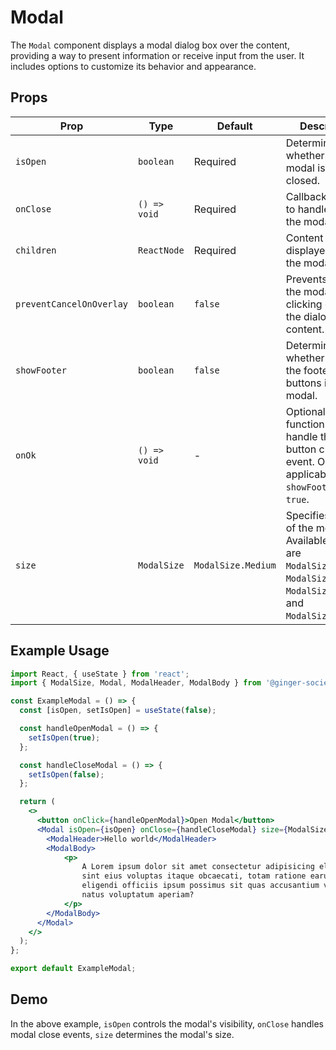 # Modal


The `Modal` component displays a modal dialog box over the content, providing a way to present information or receive input from the user. It includes options to customize its behavior and appearance.

## Props

| Prop                      | Type                       | Default               | Description                                                                                                                |
|---------------------------|----------------------------|-----------------------|----------------------------------------------------------------------------------------------------------------------------|
| `isOpen`                  | `boolean`                  | Required              | Determines whether the modal is open or closed.                                                                              |
| `onClose`                 | `() => void`               | Required              | Callback function to handle closing the modal.                                                                               |
| `children`                | `ReactNode`                | Required              | Content to be displayed inside the modal.                                                                                    |
| `preventCancelOnOverlay`  | `boolean`                  | `false`               | Prevents closing the modal when clicking outside the dialog content.                                                         |
| `showFooter`              | `boolean`                  | `false`               | Determines whether to show the footer with buttons in the modal.                                                             |
| `onOk`                    | `() => void`               | -                     | Optional callback function to handle the "Ok" button click event. Only applicable if `showFooter` is `true`.                |
| `size`                    | `ModalSize`                | `ModalSize.Medium`    | Specifies the size of the modal. Available options are `ModalSize.Medium`, `ModalSize.Small`, `ModalSize.Large`, and `ModalSize.XLarge`. |

## Example Usage

```jsx
import React, { useState } from 'react';
import { ModalSize, Modal, ModalHeader, ModalBody } from '@ginger-society/ginger-ui';

const ExampleModal = () => {
  const [isOpen, setIsOpen] = useState(false);

  const handleOpenModal = () => {
    setIsOpen(true);
  };

  const handleCloseModal = () => {
    setIsOpen(false);
  };

  return (
    <>
      <button onClick={handleOpenModal}>Open Modal</button>
      <Modal isOpen={isOpen} onClose={handleCloseModal} size={ModalSize.Large} preventCancelOnOverlay>
        <ModalHeader>Hello world</ModalHeader>
        <ModalBody>
            <p>
                A Lorem ipsum dolor sit amet consectetur adipisicing elit. Nisi cum
                sint eius voluptas itaque obcaecati, totam ratione earum ullam
                eligendi officiis ipsum possimus sit quas accusantium voluptatibus
                natus voluptatum aperiam?
            </p>
        </ModalBody>
      </Modal>
    </>
  );
};

export default ExampleModal;
```
## Demo
<ExampleModal />

In the above example, `isOpen` controls the modal's visibility, `onClose` handles modal close events, `size` determines the modal's size.
